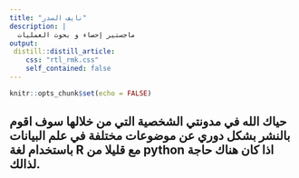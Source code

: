 ```yaml
---
title: "نايف السدر"
description: |
  ماجستير إحصاء و بحوث العمليات
output:
 distill::distill_article:
    css: "rtl_rmk.css" 
    self_contained: false
---
```


```r
knitr::opts_chunk$set(echo = FALSE)
```

## حياك الله في مدونتي الشخصية التي من خلالها سوف اقوم بالنشر بشكل دوري عن موضوعات مختلفة في علم البيانات باستخدام لغة R مع قليلا من python اذا كان هناك حاجة لذالك.
